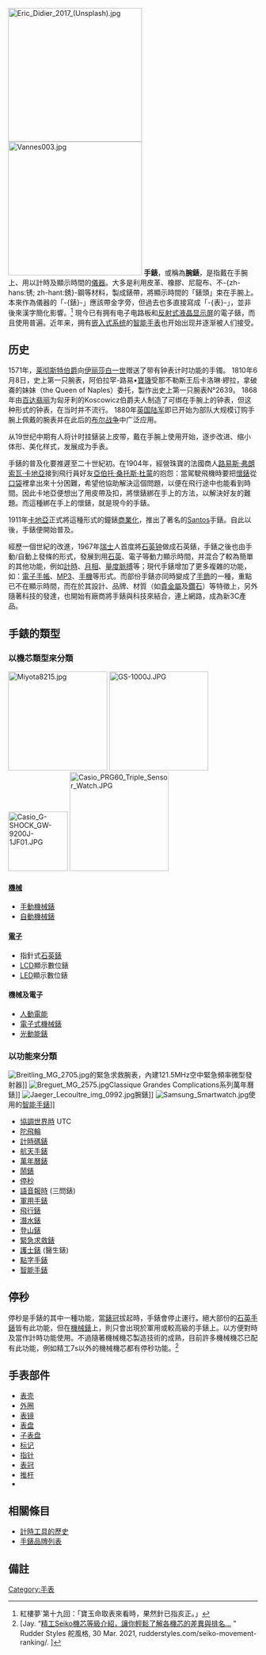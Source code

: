 {{Redirect|表}}
{{Multiple issues|
{{Refimprove|time=2019-05-23T11:17:02+00:00}}
{{Expand language|1=en|time=2020-09-30T14:27:08+00:00}}
}}
[[File:Eric_Didier_2017_(Unsplash).jpg|270px]]
[[File:Vannes003.jpg|270px]]
'''手錶'''，或稱為'''腕錶'''，是指戴在手腕上、用以計時及顯示時間的[[仪器及仪表|儀器]]。大多是利用皮革、橡膠、尼龍布、不-{zh-hans:锈; zh-hant:銹}-鋼等材料，製成錶帶，將顯示時間的「錶頭」束在手腕上。本來作為儀器的「-{錶}-」應該帶金字旁，但過去也多直接寫成「-{表}-」，並非後來漢字簡化影響。<ref>紅樓夢˙第十九回：「寶玉命取表來看時，果然針已指亥正。」</ref>
現今已有拥有电子电路板和[[液晶显示器#透射和反射显示|反射式液晶显示屏]]的電子錶，而且使用普遍。近年来，拥有[[嵌入式系统|嵌入式系统]]的[[智能手表|智能手表]]也开始出现并逐渐被人们接受。

== 历史 ==
1571年，[[莱彻斯特伯爵|莱彻斯特伯爵]]向[[伊丽莎白一世|伊丽莎白一世]]赠送了带有钟表计时功能的手镯。
1810年6月8日，史上第一只腕表，阿伯拉罕-路易•[[寶璣|寶璣]]受那不勒斯王后卡洛琳‧繆拉，拿破崙的妹妹（the Queen of Naples）委托，製作出史上第一只腕表N°2639。
1868年由[[百达翡丽|百达翡丽]]为匈牙利的Koscowicz伯爵夫人制造了可绑在手腕上的钟表，但这种形式的钟表，在当时并不流行。
1880年[[英国陆军|英国陆军]]即已开始为部队大规模订购手腕上佩戴的腕表并在此后的[[布尔战争|布尔战争]]中广泛应用。

从19世纪中期有人将计时挂錶装上皮带，戴在手腕上使用开始，逐步改进、缩小体形、美化样式，发展成为手表。

手錶的普及化要推遲至二十世紀初。在1904年，經營珠寶的法國商人[[路易斯·弗朗索瓦·卡地亞|路易斯·弗朗索瓦·卡地亞]]接到飛行員好友[[亞伯托·桑托斯·杜蒙|亞伯托·桑托斯·杜蒙]]的抱怨：當駕駛飛機時要把[[懷錶|懷錶]]從[[口袋|口袋]]裡拿出來十分困難，希望他協助解決這個問題，以便在飛行途中也能看到時間。因此卡地亞便想出了用皮帶及扣，將懷錶綁在手上的方法，以解決好友的難題。而這種綁在手上的懷錶，就是現今的手錶。

1911年[[卡地亞|卡地亞]]正式將這種形式的鐘錶[[商品化|商業化]]，推出了著名的[[Santos|Santos]]手錶。自此以後，手錶便開始普及。

經歷一個世紀的改進，1967年[[瑞士|瑞士]]人首度將[[石英钟|石英钟]]做成石英錶，手錶之後也由手動/自動上發條的形式，發展到用[[石英|石英]]、電子等動力顯示時間，并混合了較為簡單的其他功能，例如[[計時器|計時]]、[[月相|月相]]、[[血压计|量度脈搏]]等；現代手錶增加了更多複雜的功能，如：[[个人数码助理|電子手帳]]、[[數位音訊播放器|MP3]]、[[移动电话|手機]]等形式。而部份手錶亦同時變成了[[首飾|手飾]]的一種，重點已不在顯示時間，而在於其設計、品牌、材質（如[[貴金屬|貴金屬]]及[[鑽石|鑽石]]）等特徵上，另外隨著科技的發達，也開始有廠商將手錶與科技來結合，連上網路，成為新3C產品。

== 手錶的類型 ==
=== 以機芯類型來分類 ===
[[File:Miyota8215.jpg|200px]]
[[File:GS-1000J.JPG|200px]]
[[File:Casio_G-SHOCK_GW-9200J-1JF01.JPG|120px]]
[[File:Casio_PRG60_Triple_Sensor_Watch.JPG|200px]]

==== [[機械|機械]] ====
* [[手動機械錶|手動機械錶]]
* [[自動機械錶|自動機械錶]]

==== [[電子|電子]] ====
* 指針式[[石英錶|石英錶]]
* [[LCD|LCD]]顯示數位錶
* [[LED|LED]]顯示數位錶

==== 機械及電子 ====
* [[自动手表|人動電能]]
* [[石英钟|電子式機械錶]]
* [[光動能錶|光動能錶]]

=== 以功能來分類 ===
[[File:Breitling_MG_2705.jpg|thumb]]的緊急求救腕表，內建121.5MHz空中緊急頻率微型發射器]]
[[File:Breguet_MG_2575.jpg|thumb]]Classique Grandes Complications系列萬年曆錶]]
[[File:Jaeger_Lecoultre_img_0992.jpg|thumb]]腕錶]]
[[File:Samsung_Smartwatch.jpg|thumb]]使用的[[智能手錶|智能手錶]]]]

* [[協調世界時|協調世界時]] UTC
* [[陀飛輪|陀飛輪]]
* [[計時碼錶|計時碼錶]]
* [[航天手錶|航天手錶]]
* [[萬年曆錶|萬年曆錶]]
* [[鬧錶|鬧錶]]
* [[停秒|停秒]]
* [[語音報時|語音報時]] (三問錶)
* [[軍用手錶|軍用手錶]]
* [[飛行錶|飛行錶]]
* [[潛水錶|潛水錶]]
* [[登山錶|登山錶]]
* [[緊急求救錶|緊急求救錶]]
* [[護士錶|護士錶]] (醫生錶)
* [[點字手錶|點字手錶]]
* [[智能手錶|智能手錶]]

== 停秒 ==
停秒是手錶的其中一種功能，當[[錶冠|錶冠]]拔起時，手錶會停止運行。絕大部份的[[石英钟|石英手錶]]皆有此功能，但在[[機械錶|機械錶]]上，則只會出現於軍用或較高級的手錶上。以方便對時及當作計時功能使用。不過隨著機械機芯製造技術的成熟，目前許多機械機芯已配有此功能，例如精工7s以外的機械機芯都有停秒功能。<ref>[Jay. “[https://rudderstyles.com/seiko-movement-ranking/ 精工Seiko機芯等級介紹，讓你輕鬆了解各機芯的差異與排名...] {{Wayback|url=https://rudderstyles.com/seiko-movement-ranking/ |date=20210428100948 }}” Rudder Styles 舵風格, 30 Mar. 2021, rudderstyles.com/seiko-movement-ranking/. ]</ref>

== 手表部件 ==
* [[表壳|表壳]]
* [[外圈|外圈]]
* [[表镜|表镜]]
* [[表盘|表盘]]
* [[子表盘|子表盘]]
* [[标记|标记]]
* [[指针|指针]]
* [[表冠|表冠]]
* [[推杆|推杆]]
* {{link-en|表带|Watch strap}}

== 相關條目 ==
{{Commons category|Watches}}
* [[計時工具的歷史|計時工具的歷史]]
* [[名牌手錶列表|手錶品牌列表]]

== 備註 ==
{{reflist}}

{{Authority control}}
[[Category:手表|Category:手表]]

{{时间导航}}